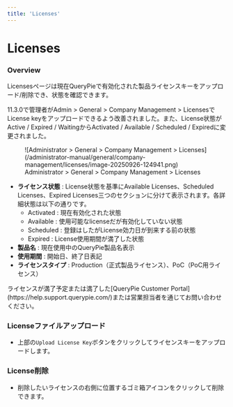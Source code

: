 ```yaml
---
title: 'Licenses'
---
```



# Licenses

### Overview

Licensesページは現在QueryPieで有効化された製品ライセンスキーをアップロード/削除でき、状態を確認できます。

<Callout type="info">
11.3.0で管理者がAdmin &gt; General &gt; Company Management &gt; LicensesでLicense keyをアップロードできるよう改善されました。また、License状態がActive / Expired / WaitingからActivated / Available / Scheduled / Expiredに変更されました。
</Callout>

<figure data-layout="center" data-align="center">
![Administrator &gt; General &gt; Company Management &gt; Licenses](/administrator-manual/general/company-management/licenses/image-20250926-124941.png)
<figcaption>
Administrator &gt; General &gt; Company Management &gt; Licenses
</figcaption>
</figure>

*  **ライセンス状態** : License状態を基準にAvailable Licenses、Scheduled Licenses、Expired Licenses三つのセクションに分けて表示されます。各詳細状態は以下の通りです。
    * Activated : 現在有効化された状態
    * Available : 使用可能なlicenseだが有効化していない状態
    * Scheduled : 登録はしたがLicense効力日が到来する前の状態
    * Expired : License使用期間が満了した状態
*  **製品名** : 現在使用中のQueryPie製品名表示
*  **使用期間** : 開始日、終了日表記
*  **ライセンスタイプ** : Production（正式製品ライセンス）、PoC（PoC用ライセンス）

<Callout type="info">
ライセンスが満了予定または満了した[QueryPie Customer Portal](https://help.support.querypie.com/)または営業担当者を通じてお問い合わせください。
</Callout>

### Licenseファイルアップロード

* 上部の`Upload License Key`ボタンをクリックしてライセンスキーをアップロードします。

### License削除

* 削除したいライセンスの右側に位置するゴミ箱アイコンをクリックして削除できます。


